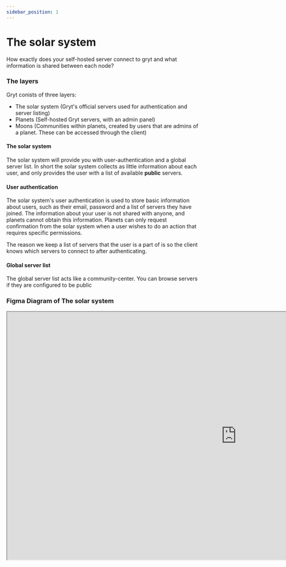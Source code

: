 ---
sidebar_position: 1
---

# The solar system

How exactly does your self-hosted server connect to gryt and what information is shared between each node?

### The layers

Gryt conists of three layers:
- The solar system (Gryt's official servers used for authentication and server listing)
- Planets (Self-hosted Gryt servers, with an admin panel)
- Moons (Communities within planets, created by users that are admins of a planet. These can be accessed through the client)

#### The solar system

The solar system will provide you with user-authentication and a global server list. In short the solar system collects as little information about each user, and only provides the user with a list of available **public** servers.

#### User authentication

The solar system's user authentication is used to store basic information about users, such as their email, password and a list of servers they have joined. The information about your user is not shared with anyone, and planets cannot obtain this information.
Planets can only request confirmation from the solar system when a user wishes to do an action that requires specific permissions.

The reason we keep a list of servers that the user is a part of is so the client knows which servers to connect to after authenticating.

#### Global server list

The global server list acts like a community-center. You can browse servers if they are configured to be public

### Figma Diagram of The solar system
<iframe className="daisy-bordered daisy-bg-base-100 w-full rounded-2xl" width="1200" height="650" src="https://www.figma.com/embed?embed_host=share&url=https%3A%2F%2Fwww.figma.com%2Ffile%2FHK3NQRhyUJ8oPLROhvG337%2FGryt-Mother-Ship%3Fnode-id%3D0%253A1%26t%3DX1frlxbQ3WNbFZqr-1" allowfullscreen></iframe>
